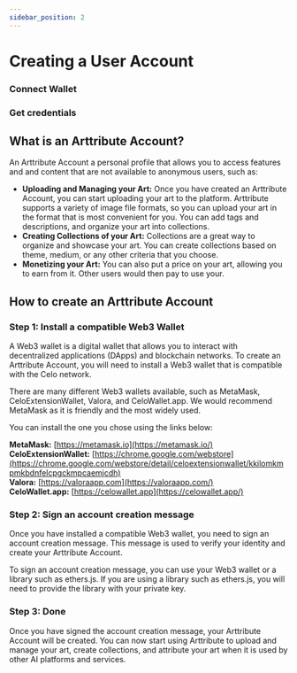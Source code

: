 ```yaml
---
sidebar_position: 2
---
```



# Creating a User Account

### Connect Wallet

<ConnectWallet />

### Get credentials

<GetCredentials />

## What is an Arttribute Account?

An Arttribute Account a personal profile that allows you to access features and and content that are not available to anonymous users, such as:

- **Uploading and Managing your Art:** Once you have created an Arttribute Account, you can start uploading your art to the platform. Arttribute supports a variety of image file formats, so you can upload your art in the format that is most convenient for you. You can add tags and descriptions, and organize your art into collections.
- **Creating Collections of your Art:** Collections are a great way to organize and showcase your art. You can create collections based on theme, medium, or any other criteria that you choose.
- **Monetizing your Art:** You can also put a price on your art, allowing you to earn from it. Other users would then pay to use your.

## How to create an Arttribute Account

### Step 1: Install a compatible Web3 Wallet

A Web3 wallet is a digital wallet that allows you to interact with decentralized applications (DApps) and blockchain networks. To create an Arttribute Account, you will need to install a Web3 wallet that is compatible with the Celo network.

There are many different Web3 wallets available, such as MetaMask, CeloExtensionWallet, Valora, and CeloWallet.app. We would recommend MetaMask as it is friendly and the most widely used.

You can install the one you chose using the links below:

**MetaMask:** [https://metamask.io](https://metamask.io/)  
**CeloExtensionWallet:** [https://chrome.google.com/webstore](https://chrome.google.com/webstore/detail/celoextensionwallet/kkilomkmpmkbdnfelcpgckmpcaemjcdh)  
**Valora:** [https://valoraapp.com](https://valoraapp.com/)  
**CeloWallet.app:** [https://celowallet.app](https://celowallet.app/)

### Step 2: Sign an account creation message

Once you have installed a compatible Web3 wallet, you need to sign an account creation message. This message is used to verify your identity and create your Arttribute Account.

To sign an account creation message, you can use your Web3 wallet or a library such as ethers.js. If you are using a library such as ethers.js, you will need to provide the library with your private key.

### Step 3: Done

Once you have signed the account creation message, your Arttribute Account will be created. You can now start using Arttribute to upload and manage your art, create collections, and attribute your art when it is used by other AI platforms and services.

<!-- ## Why should I create an Arttribute Account?

- **Protect your Intellectual Property:** Arttribute makes it easy to attribute your art when it is used by other AI platforms and services. You can select from multiple licenses to protect your intellectual property and ensure that you are properly credited for your work.
- **Get Discovered by new Audiences:** Arttribute exposes your art to a new audience of AI developers and artists. This can help you to get discovered and grow your following.
- **Support the Development of AI Art:** Arttribute is committed to supporting the development of AI art. By creating an account, you are helping to build a community of artists and developers who are passionate about using AI to create new and innovative art. -->

<!-- ## What's next -->
